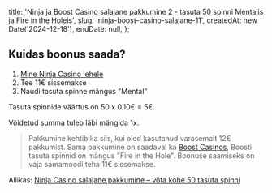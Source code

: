 
  title: 'Ninja ja Boost Casino salajane pakkumine 2 - tasuta 50 spinni Mentalis ja Fire in the Holeis',
  slug: 'ninja-boost-casino-salajane-11',
  createdAt: new Date('2024-12-18'),
  endDate: null,
};

<ArticleHeader image={headerImage} title={metadata.title} />

<BonusValid date={metadata.endDate} />

<BonusUsed slug={metadata.slug} />

## Kuidas boonus saada?

1. [Mine Ninja Casino lehele](https://www.ninjacasino.com/ee)
2. Tee 11€ sissemakse
3. Naudi tasuta spinne mängus "Mental"

Tasuta spinnide väärtus on 50 x 0.10€ = 5€.

Võidetud summa tuleb läbi mängida 1x.

> Pakkumine kehtib ka siis, kui oled kasutanud varasemalt 12€ pakkumist.
> Sama pakkumine on saadaval ka [Boost Casinos](https://www.boostcasino.com/ee), Boosti tasuta spinnid on mängus "Fire in the Hole". Boonuse saamiseks on vaja samamoodi teha 11€ sissemakse.

Allikas: [Ninja Casino salajane pakkumine – võta kohe 50 tasuta spinni](https://www.kiirkasiinod.com/ninja-casino/)
